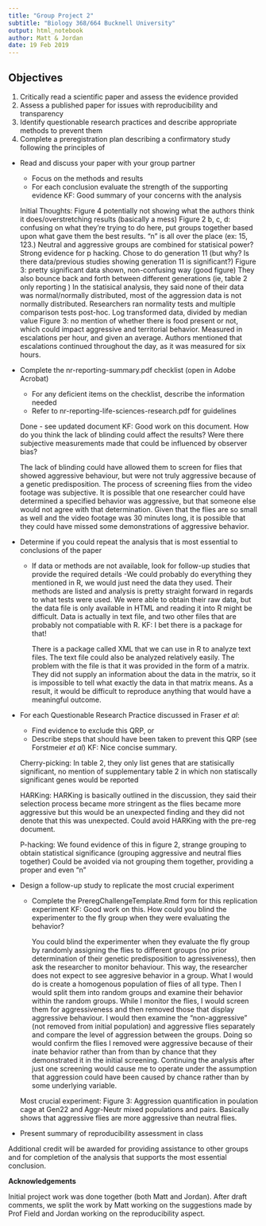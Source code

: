 ```yaml
---
title: "Group Project 2"
subtitle: "Biology 368/664 Bucknell University"
output: html_notebook
author: Matt & Jordan
date: 19 Feb 2019
---
```


## Objectives

1. Critically read a scientific paper and assess the evidence provided
2. Assess a published paper for issues with reproducibility and transparency
3. Identify questionable research practices and describe appropriate methods to prevent them
4. Complete a preregistration plan describing a confirmatory study following the principles of 


- Read and discuss your paper with your group partner
  + Focus on the methods and results
  + For each conclusion evaluate the strength of the supporting evidence
KF: Good summary of your concerns with the analysis
  
  Initial Thoughts:
  Figure 4 potentially not showing what the authors think it does/overstretching results (basically a mess)
  Figure 2 b, c, d: confusing on what they're trying to do here, put groups together based upon what gave them the best results. "n" is all over the place (ex: 15, 123.) Neutral and aggressive groups are combined for statisical power? Strong evidence for p hacking. Chose to do generation 11 (but why? Is there data/previous studies showing generation 11 is significant?) 
  Figure 3: pretty significant data shown, non-confusing way (good figure)
  They also bounce back and forth between different generations (ie, table 2 only reporting )
  In the statisical analysis, they said none of their data was normal/normally distributed, most of the aggression data is not normally distributed. Researchers ran normality tests and multiple comparison tests post-hoc.
  Log transformed data, divided by median value
  Figure 3: no mention of whether there is food present or not, which could impact aggressive and territorial behavior. Measured in escalations per hour, and given an average. Authors mentioned that escalations continued throughout the day, as it was measured for six hours.
  
  
  
  
- Complete the nr-reporting-summary.pdf checklist (open in Adobe Acrobat)
  + For any deficient items on the checklist, describe the information needed
  + Refer to nr-reporting-life-sciences-research.pdf for guidelines
  
  Done - see updated document
KF: Good work on this document. How do you think the lack of blinding could affect the results? 
Were there subjective measurements made that could be influenced by observer bias?  

  The lack of blinding could have allowed them to screen for flies that showed aggressive behaviour, but were not truly aggressive because of a genetic predisposition. The process of screening flies from the video footage was subjective. It is possible that one researcher could have determined a specified behavior was aggressive, but that someone else would not agree with that determination. Given that the flies are so small as well and the video footage was 30 minutes long, it is possible that they could have missed some demonstrations of aggressive behavior. 
  
  
- Determine if you could repeat the analysis that is most essential to conclusions of the paper
  + If data or methods are not available, look for follow-up studies that provide the required details
  -We could probably do everything they mentioned in R, we would just need the data they used. Their methods are listed and analysis is pretty straight forward in regards to what tests were used. We were able to obtain their raw data, but the data file is only available in HTML and reading it into R might be difficult. Data is actually in text file, and two other files that are probably not compatiable with R. 
KF: I bet there is a package for that!  
  
    There is a package called XML that we can use in R to analyze text files. The text file could also be analyzed relatively easily. The problem with the file is that it was provided in the form of a matrix. They did not supply an information about the data in the matrix, so it is impossible to tell what exactly the data in that matrix means. As a result, it would be difficult to reproduce anything that would have a meaningful outcome.
  
  
- For each Questionable Research Practice discussed in Fraser *et al*:
  + Find evidence to exclude this QRP, or
  + Describe steps that should have been taken to prevent this QRP (see Forstmeier *et al*)
KF: Nice concise summary.
  
  Cherry-picking:
  In table 2, they only list genes that are statisically significant, no mention of supplementary table 2 in which non statiscally significant genes would be reported
  
  HARKing:
  HARKing is basically outlined in the discussion, they said their selection process became more stringent as the flies became more aggressive but this would be an unexpected finding and they did not denote that this was unexpected. Could avoid HARKing with the pre-reg document.
  
  P-hacking:
  We found evidence of this in figure 2, strange grouping to obtain statistical significance (grouping aggressive and neutral flies together)
  Could be avoided via not grouping them together, providing a proper and even "n"
  
  
  
  
- Design a follow-up study to replicate the most crucial experiment
  + Complete the PreregChallengeTemplate.Rmd form for this replication experiment
KF: Good work on this. How could you blind the experimenter to the fly group when they were evaluating the behavior?

    You could blind the experimenter when they evaluate the fly group by randomly assigning the flies to different groups (no prior determination of their genetic predisposition to agressiveness), then ask the researcher to monitor behaviour. This way, the researcher does not expect to see aggresive behavior in a group. What I would do is create a homogenous population of flies of all type. Then I would split them into random groups and examine their behavior within the random groups. While I monitor the flies, I would screen them for aggressiveness and then removed those that display aggressive behaviour. I would then examine the "non-aggressive" (not removed from initial population) and aggressive flies separately and compare the level of aggression between the groups. Doing so would confirm the flies I removed were aggressive because of their inate behavior rather than from than by chance that they demonstrated it in the initial screening. Continuing the analysis after just one screening would cause me to operate under the assumption that aggression could have been caused by chance rather than by some underlying variable.
  
  Most crucial experiment: Figure 3: Aggression quantification in poulation cage at Gen22 and Aggr-Neutr mixed populations and pairs. Basically shows that aggressive flies are more aggressive than neutral flies.
  
  
- Present summary of reproducibility assessment in class





Additional credit will be awarded for providing assistance to other groups and for completion of the analysis that supports the most essential conclusion.

**Acknowledgements**

Initial project work was done together (both Matt and Jordan). After draft comments, we split the work by Matt working on the suggestions made by Prof Field and Jordan working on the reproducibility aspect. 
